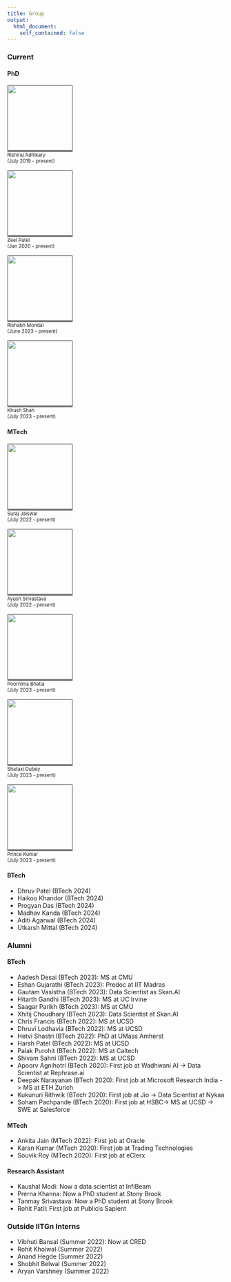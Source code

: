 ```yaml
---
title: Group
output:
  html_document:
    self_contained: false
---
```


### Current

#### PhD 

::: {layout-ncol=5}
<a href="https://rishi-a.github.io">
  <img src="https://rishi-a.github.io/images/RISHIRAJ.jpg" class="cropped-image"><br/>
</a>
<span style="font-size: 0.8em;">Rishiraj Adhikary <br/>(July 2019 - present)</span>

<a href="https://patel-zeel.github.io">
  <img src="https://patel-zeel.github.io/images/profile_crop.png" class="cropped-image"><br/>
</a>
<span style="font-size: 0.8em;">Zeel Patel  <br/>(Jan 2020 - present)</span>

<a href="https://rishabh-mondal.github.io">
  <img src="https://rishabh-mondal.github.io/ris.jpg" class="cropped-image"><br/>
</a>
<span style="font-size: 0.8em;">Rishabh Mondal <br/> (June 2023 - present)</span>

<a href="https://khush24shah.github.io">
  <img src="https://khush24shah.github.io/images/Khush.jpeg" class="cropped-image"><br/>
</a>
<span style="font-size: 0.8em;">Khush Shah <br/> (July 2023 - present)</span>

:::

<style>
.cropped-image {
  width: 150px;
  height: 150px;
  object-fit: cover;
  border: 1px solid #777; /* Set a thin border on all sides */
  border-bottom: 4px solid #777; /* Set a thicker border only at the bottom (slightly darker than tomato) */
  border-radius: 2px; /* Optional: add rounded corners for a nicer look */
  transition: border-color 0.3s; /* Add smooth transition for the border color */
}

.cropped-image:hover {
  /* Change border color on hover */
  border-bottom-color: #d9534f; /* Use the same slightly darker color on hover */
}
</style>


#### MTech

::: {layout-ncol=5}

<a href="https://jaiswalsuraj487.github.io">
  <img src="https://jaiswalsuraj487.github.io/images/profile_photo.jpg" class="cropped-image"><br/>
</a>
<span style="font-size: 0.8em;">Suraj Jaiswal  <br/>(July 2022 - present)</span>

<img src="images/members/Ayush.jpg" class="cropped-image"><br/>
<span style="font-size: 0.8em;">Ayush Srivastava  <br/>(July 2022 - present)</span>

<img src="images/members/Poornima.jpg" class="cropped-image"><br/>
<span style="font-size: 0.8em;">Poornima Bhatia  <br/>(July 2023 - present)</span>

<img src="images/members/Shataxi.jpg" class="cropped-image"><br/>
<span style="font-size: 0.8em;">Shataxi Dubey  <br/>(July 2023 - present)</span>

<img src="images/members/Prince.jpg" class="cropped-image"><br/>
<span style="font-size: 0.8em;">Prince Kumar  <br/>(July 2023 - present)</span>

:::

#### BTech

::: {layout-ncol=2}

- Dhruv Patel (BTech 2024)
- Haikoo Khandor (BTech 2024)
- Progyan Das (BTech 2024)
- Madhav Kanda (BTech 2024)
- Aditi Agarwal (BTech 2024)
- Utkarsh Mittal (BTech 2024)

:::


### Alumni


#### BTech

- Aadesh Desai (BTech 2023): MS at CMU
- Eshan Gujarathi (BTech 2023): Predoc at IIT Madras
- Gautam Vasistha (BTech 2023): Data Scientist as Skan.AI
- Hitarth Gandhi (BTech 2023): MS at UC Irvine
- Saagar Parikh (BTech 2023): MS at CMU
- Xhitij Choudhary (BTech 2023): Data Scientist at Skan.AI
- Chris Francis (BTech 2022): MS at UCSD
- Dhruvi Lodhavia (BTech 2022): MS at UCSD
- Hetvi Shastri (BTech 2022): PhD at UMass Amherst
- Harsh Patel (BTech 2022): MS at UCSD
- Palak Purohit (BTech 2022): MS at Caltech
- Shivam Sahni (BTech 2022): MS at UCSD
- Apoorv Agnihotri (BTech 2020): First job at Wadhwani AI -> Data Scientist at Rephrase.ai
- Deepak Narayanan (BTech 2020): First job at Microsoft Research India -> MS at ETH Zurich
- Kukunuri Rithwik (BTech 2020): First job at Jio -> Data Scientist at Nykaa
- Soham Pachpande (BTech 2020): First job at  HSBC-> MS at UCSD -> SWE at Salesforce

#### MTech

- Ankita Jain (MTech 2022): First job at Oracle
- Karan Kumar (MTech 2020): First job at Trading Technologies
- Souvik Roy (MTech 2020): First job at eClerx

#### Research Assistant

- Kaushal Modi: Now a data scientist at InfiBeam
- Prerna Khanna: Now a PhD student at Stony Brook
- Tanmay Srivastava: Now a PhD student at Stony Brook
- Rohit Patil: First job at Publicis Sapient

### Outside IITGn Interns

- Vibhuti Bansal (Summer 2022): Now at CRED
- Rohit Khoiwal (Summer 2022)
- Anand Hegde (Summer 2022)
- Shobhit Belwal (Summer 2022)
- Aryan Varshney (Summer 2022) 
